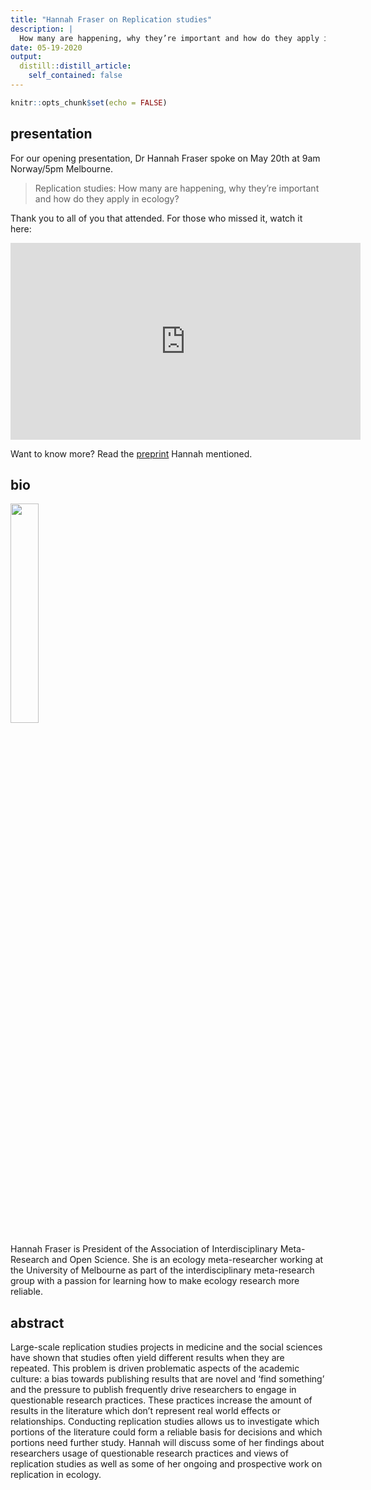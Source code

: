 ```yaml
---
title: "Hannah Fraser on Replication studies"
description: |
  How many are happening, why they’re important and how do they apply in ecology?
date: 05-19-2020
output:
  distill::distill_article:
    self_contained: false
---
```


```r
knitr::opts_chunk$set(echo = FALSE)
```

## presentation 

For our opening presentation, Dr Hannah Fraser spoke on May 20th at 9am Norway/5pm Melbourne.

> Replication studies: How many are happening, why they’re important and how do they apply in ecology?

Thank you to all of you that attended. For those who missed it, watch it here:

<iframe width="560" height="315" src="https://www.youtube.com/embed/3hnYSTXkoJA" frameborder="0" allow="accelerometer; autoplay; encrypted-media; gyroscope; picture-in-picture" allowfullscreen></iframe>

Want to know more? Read the [preprint](https://ecoevorxiv.org/4cuwp/) Hannah mentioned.

## bio

![](hannah-headshot.png){width=30%}

Hannah Fraser is President of the Association of Interdisciplinary Meta-Research and Open Science. She is an ecology meta-researcher working at the University of Melbourne as part of the interdisciplinary meta-research group with a passion for learning how to make ecology research more reliable. 

## abstract

Large-scale replication studies projects in medicine and the social sciences have shown that studies often yield different results when they are repeated. This problem is driven problematic aspects of the academic culture: a bias towards publishing results that are novel and ‘find something’ and the pressure to publish frequently drive researchers to engage in questionable research practices. These practices increase the amount of results in the literature which don’t represent real world effects or relationships. Conducting replication studies allows us to investigate which portions of the literature could form a reliable basis for decisions and which portions need further study. Hannah will discuss some of her findings about researchers usage of questionable research practices and views of replication studies as well as some of her ongoing and prospective work on replication in ecology.
